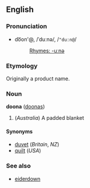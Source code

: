 ==English==
===Pronunciation===
*do͞on'@, /ˈduːnə/, /<tt>"du:n@</tt>/
*:[[Rhymes:English:-uːnə|Rhymes: -uːnə]]

===Etymology===
Originally a product name.<!-- not sure if it was trademarked, registered etc -->

===Noun===
'''doona''' ([[doonas]])<!-- recapitalise if it's still a trademark maybe -->

# (''Australia'') A padded blanket

====Synonyms====
*[[duvet]] (''Britain'', ''NZ'')
*[[quilt]] (''USA'')

===See also===
*[[eiderdown]]<!-- or is this a synonym? -->